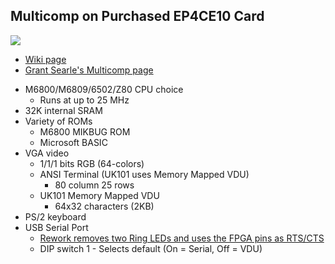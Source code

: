 == Multicomp on Purchased EP4CE10 Card ==

<img src="http://land-boards.com/blwiki/images/9/9a/P1715-CROPPED-720PX.jpg"></img>

* [http://land-boards.com/blwiki/index.php?title=A-C4E10_Cyclone_IV_FPGA_EP4CE10E22C8N_Development_Board Wiki page]
* [http://searle.x10host.com/Multicomp/index.html Grant Searle's Multicomp page]

* M6800/M6809/6502/Z80 CPU choice
** Runs at up to 25 MHz
* 32K internal SRAM
* Variety of ROMs
** M6800 MIKBUG ROM
** Microsoft BASIC
* VGA video
** 1/1/1 bits RGB (64-colors)
** ANSI Terminal (UK101 uses Memory Mapped VDU)
*** 80 column 25 rows
** UK101 Memory Mapped VDU
*** 64x32 characters (2KB)
* PS/2 keyboard
* USB Serial Port
** [http://land-boards.com/blwiki/index.php?title=A-C4E6_Cyclone_IV_FPGA_EP4CE6E22C8N_Development_Board#RTS.2FCTS_Rework Rework removes two Ring LEDs and uses the FPGA pins as RTS/CTS]
** DIP switch 1 - Selects default (On = Serial, Off = VDU)
